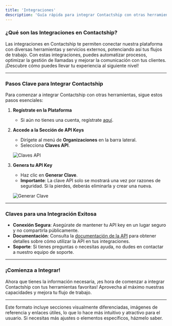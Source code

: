 ```yaml
---
title: 'Integraciones'
description: 'Guía rápida para integrar Contactship con otras herramientas'
---
```


### ¿Qué son las Integraciones en Contactship?

Las integraciones en Contactship te permiten conectar nuestra plataforma con diversas herramientas y servicios externos, potenciando así tus flujos de trabajo. Con estas integraciones, puedes automatizar procesos, optimizar la gestión de llamadas y mejorar la comunicación con tus clientes. ¡Descubre cómo puedes llevar tu experiencia al siguiente nivel!

---

### Pasos Clave para Integrar Contactship

Para comenzar a integrar Contactship con otras herramientas, sigue estos pasos esenciales:

1. **Regístrate en la Plataforma**
   - Si aún no tienes una cuenta, regístrate [aquí](https://app.contactship.ai/register).

2. **Accede a la Sección de API Keys**
   - Dirígete al menú de **Organizaciones** en la barra lateral.
   - Selecciona **Claves API**.

   ![Claves API](https://your-image-link.com) <!-- Reemplaza con el enlace a la imagen que desees usar -->

3. **Genera tu API Key**
   - Haz clic en **Generar Clave**.
   - **Importante**: La clave API solo se mostrará una vez por razones de seguridad. Si la pierdes, deberás eliminarla y crear una nueva.

   ![Generar Clave](https://your-image-link.com) <!-- Reemplaza con el enlace a la imagen que desees usar -->

---

### Claves para una Integración Exitosa

- **Conexión Segura**: Asegúrate de mantener tu API key en un lugar seguro y no compartirla públicamente.
- **Documentación**: Consulta la [documentación de la API](https://docs.contactship.ai) para obtener detalles sobre cómo utilizar la API en tus integraciones.
- **Soporte**: Si tienes preguntas o necesitas ayuda, no dudes en contactar a nuestro equipo de soporte.

---

### ¡Comienza a Integrar!

Ahora que tienes la información necesaria, ¡es hora de comenzar a integrar Contactship con tus herramientas favoritas! Aprovecha al máximo nuestras capacidades y mejora tu flujo de trabajo.

---

Este formato incluye secciones visualmente diferenciadas, imágenes de referencia y enlaces útiles, lo que lo hace más intuitivo y atractivo para el usuario. Si necesitas más ajustes o elementos específicos, házmelo saber.